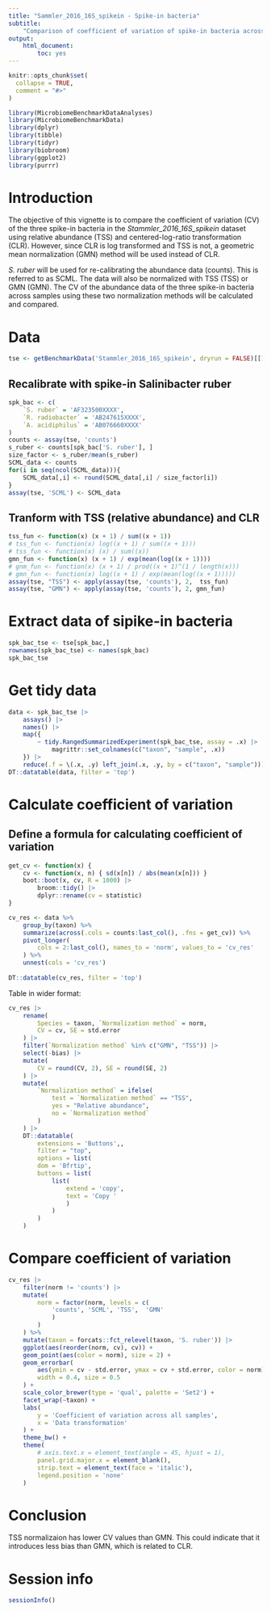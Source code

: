 ```yaml
---
title: "Sammler_2016_16S_spikein - Spike-in bacteria"
subtitle:
    "Comparison of coefficient of variation of spike-in bacteria across samples"
output:
    html_document:
        toc: yes
---
```


```r
knitr::opts_chunk$set(
  collapse = TRUE,
  comment = "#>"
)
```

```r
library(MicrobiomeBenchmarkDataAnalyses)
library(MicrobiomeBenchmarkData)
library(dplyr)
library(tibble)
library(tidyr)
library(biobroom)
library(ggplot2)
library(purrr)
```

# Introduction

The objective of this vignette is to compare the coefficient of variation
(CV) of the three spike-in bacteria in the *Stammler\_2016\_16S\_spikein*
dataset using relative abundance (TSS) and centered-log-ratio transformation
(CLR). However, since CLR is log transformed and TSS is not, a
geometric mean normalization (GMN) method will be used instead of CLR.

*S. ruber* will be used for re-calibrating the abundance data (counts).
This is referred to as SCML. The data will also be normalized with
TSS (TSS) or GMN (GMN). The CV of the abundance data
of the three spike-in bacteria across samples using these two normalization
methods will be calculated and compared.

# Data

```r
tse <- getBenchmarkData('Stammler_2016_16S_spikein', dryrun = FALSE)[[1]]
```

## Recalibrate with spike-in Salinibacter ruber

```r
spk_bac <- c(
    `S. ruber` = 'AF323500XXXX', 
    `R. radiobacter` = 'AB247615XXXX',
    `A. acidiphilus` = 'AB076660XXXX'
)
counts <- assay(tse, 'counts')
s_ruber <- counts[spk_bac['S. ruber'], ]
size_factor <- s_ruber/mean(s_ruber)
SCML_data <- counts 
for(i in seq(ncol(SCML_data))){
    SCML_data[,i] <- round(SCML_data[,i] / size_factor[i])
}
assay(tse, 'SCML') <- SCML_data
```

## Tranform with TSS (relative abundance) and CLR

```r
tss_fun <- function(x) (x + 1) / sum((x + 1))
# tss_fun <- function(x) log((x + 1) / sum((x + 1)))
# tss_fun <- function(x) (x) / sum((x))
gmn_fun <- function(x) (x + 1) / exp(mean(log((x + 1))))
# gnm_fun <- function(x) (x + 1) / prod((x + 1)^(1 / length(x)))
# gmn_fun <- function(x) log((x + 1) / exp(mean(log((x + 1)))))
assay(tse, "TSS") <- apply(assay(tse, 'counts'), 2,  tss_fun)
assay(tse, "GMN") <- apply(assay(tse, 'counts'), 2, gmn_fun) 
```

# Extract data of sipike-in bacteria

```r
spk_bac_tse <- tse[spk_bac,]
rownames(spk_bac_tse) <- names(spk_bac)
spk_bac_tse
```

# Get tidy data

```r
data <- spk_bac_tse |> 
    assays() |> 
    names() |> 
    map({
        ~ tidy.RangedSummarizedExperiment(spk_bac_tse, assay = .x) |> 
            magrittr::set_colnames(c("taxon", "sample", .x))
    }) |> 
    reduce(.f = \(.x, .y) left_join(.x, .y, by = c("taxon", "sample")))
DT::datatable(data, filter = 'top')
```

# Calculate coefficient of variation

## Define a formula for calculating coefficient of variation

```r
get_cv <- function(x) {
    cv <- function(x, n) { sd(x[n]) / abs(mean(x[n])) } 
    boot::boot(x, cv, R = 1000) |>
        broom::tidy() |>
        dplyr::rename(cv = statistic)
} 
```

```r
cv_res <- data %>% 
    group_by(taxon) %>% 
    summarize(across(.cols = counts:last_col(), .fns = get_cv)) %>% 
    pivot_longer(
        cols = 2:last_col(), names_to = 'norm', values_to = 'cv_res' 
    ) %>% 
    unnest(cols = 'cv_res')
   
DT::datatable(cv_res, filter = 'top')     
```

Table in wider format:

```r
cv_res |> 
    rename(
        Species = taxon, `Normalization method` = norm,
        CV = cv, SE = std.error
    ) |> 
    filter(`Normalization method` %in% c("GMN", "TSS")) |> 
    select(-bias) |> 
    mutate(
        CV = round(CV, 2), SE = round(SE, 2)
    ) |> 
    mutate(
        `Normalization method` = ifelse(
            test = `Normalization method` == "TSS", 
            yes = "Relative abundance",
            no = `Normalization method`
        )
    ) |> 
    DT::datatable(
        extensions = 'Buttons',,
        filter = "top",
        options = list(
        dom = 'Bfrtip',
        buttons = list(
            list(
                extend = 'copy',
                text = 'Copy '
                )
            )
        )
    )
```

# Compare coefficient of variation

```r
cv_res |>  
    filter(norm != 'counts') |> 
    mutate(
        norm = factor(norm, levels = c(
            'counts', 'SCML', 'TSS',  'GMN'
            )
        )
    ) %>%
    mutate(taxon = forcats::fct_relevel(taxon, 'S. ruber')) |> 
    ggplot(aes(reorder(norm, cv), cv)) +
    geom_point(aes(color = norm), size = 2) + 
    geom_errorbar(
        aes(ymin = cv - std.error, ymax = cv + std.error, color = norm),
        width = 0.4, size = 0.5
    ) +
    scale_color_brewer(type = 'qual', palette = 'Set2') +
    facet_wrap(~taxon) + 
    labs(
        y = 'Coefficient of variation across all samples',
        x = 'Data transformation'
    ) + 
    theme_bw() + 
    theme(
        # axis.text.x = element_text(angle = 45, hjust = 1),
        panel.grid.major.x = element_blank(),
        strip.text = element_text(face = 'italic'),
        legend.position = 'none'
    )
```

# Conclusion

TSS normalizaion has lower CV values than GMN.
This could indicate that it introduces less bias than GMN,
which is related to CLR.

# Session info

```r
sessionInfo()
```
